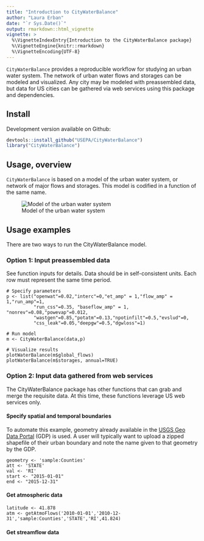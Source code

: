 ```yaml
---
title: "Introduction to CityWaterBalance"
author: "Laura Erban"
date: "`r Sys.Date()`"
output: rmarkdown::html_vignette
vignette: >
  %\VignetteIndexEntry{Introduction to the CityWaterBalance package}
  %\VignetteEngine{knitr::rmarkdown}
  %\VignetteEncoding{UTF-8}
---
```


`CityWaterBalance` provides a reproducible workflow for studying an urban water
system.  The network of urban water flows and storages can be modeled and 
visualized.  Any city may be modeled with preassembled data, but data for US 
cities can be gathered via web services using this package and dependencies.  

## Install

Development version available on Github:

```r
devtools::install_github("USEPA/CityWaterBalance")
library("CityWaterBalance")
```


## Usage, overview

`CityWaterBalance` is based on a model of the urban water system, or network of
major flows and storages.  This model is codified in a function of the same 
name. 

![Model of the urban water system](urban_water_system.png)


## Usage examples
There are two ways to run the CityWaterBalance model.

### Option 1:  Input preassembled data

See function inputs for details.  Data should be in
self-consistent units.  Each row must represent the same time period.

```
# Specify parameters
p <- list("openwat"=0.02,"interc"=0,"et_amp" = 1,"flow_amp" = 1,"run_amp"=1,
          "run_css"=0.35, "baseflow_amp" = 1, "nonrev"=0.08,"powevap"=0.012,
          "wastgen"=0.85,"potatm"=0.13,"npotinfilt"=0.5,"evslud"=0,
          "css_leak"=0.05,"deepgw"=0.5,"dgwloss"=1)

# Run model
m <- CityWaterBalance(data,p)

# Visualize results
plotWaterBalance(m$global_flows)
plotWaterBalance(m$storages, annual=TRUE) 
```

### Option 2: Input data gathered from web services

The CityWaterBalance package has other functions that can grab and merge the 
requisite data.  At this time, these functions leverage US web services only.

#### Specify spatial and temporal boundaries
To automate this example, geometry already available in the 
[USGS Geo Data Portal](https://cida.usgs.gov/gdp/) (GDP) is used.  A user 
will typically want to upload a zipped shapefile of their urban boundary 
and note the name given to that geometry by the GDP. 

```
geometry <- 'sample:Counties'
att <- 'STATE'
val <- 'RI'
start <- "2015-01-01"
end <- "2015-12-31"
```

#### Get atmospheric data
```
latitude <- 41.878
atm <- getAtmoFlows('2010-01-01','2010-12-31','sample:Counties','STATE','RI',41.824)
```

#### Get streamflow data
    